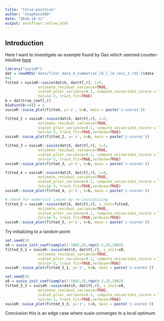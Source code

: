 ```yaml
---
title: "false-positive"
author: "stephens999"
date: "2018-10-11"
output: workflowr::wflow_html
---
```


## Introduction

Here I want to investigate an example found by Gao which
seemed counter-intuitive [here](https://gaow.github.io/mvarbvs/analysis/20181009_Null_Weight.html)


```r
library("susieR")
dat = readRDS('data/liter_data_4_summarize_ld_1_lm_less_3.rds')$data
r=1
fitted = susieR::susie(dat$X, dat$Y[,r], L=5,
               estimate_residual_variance=TRUE, 
               scaled_prior_variance=0.1, compute_univariate_zscore = TRUE,
               tol=1e-3, track_fit=TRUE)
b = dat$true_coef[,r]
b[which(b!=0)] = 1
susieR::susie_plot(fitted, y='z', b=b, main = paste('z-scores'))
```


```r
fitted_2 = susieR::susie(dat$X, dat$Y[,r], L=2,
               estimate_residual_variance=TRUE, 
               scaled_prior_variance=0.1, compute_univariate_zscore = TRUE,
               tol=1e-3, track_fit=TRUE,verbose=TRUE)
susieR::susie_plot(fitted_2, y='z', b=b, main = paste('z-scores'))

fitted_3 = susieR::susie(dat$X, dat$Y[,r], L=3,
               estimate_residual_variance=TRUE, 
               scaled_prior_variance=0.1, compute_univariate_zscore = TRUE,
               tol=1e-3, track_fit=TRUE,verbose=TRUE)
susieR::susie_plot(fitted_3, y='z', b=b, main = paste('z-scores'))

fitted_4 = susieR::susie(dat$X, dat$Y[,r], L=4,
               estimate_residual_variance=TRUE, 
               scaled_prior_variance=0.1, compute_univariate_zscore = TRUE,
               tol=1e-3, track_fit=TRUE,verbose=TRUE)
susieR::susie_plot(fitted_4, y='z', b=b, main = paste('z-scores'))

# check for numerical issues by re-initializing
fitted_5 = susieR::susie(dat$X, dat$Y[,r], s_init=fitted,
               estimate_residual_variance=TRUE, 
               scaled_prior_variance=0.1, compute_univariate_zscore = TRUE,
               tol=1e-3, track_fit=TRUE,verbose=TRUE)
susieR::susie_plot(fitted_5, y='z', b=b, main = paste('z-scores'))
```

Try initializing to a random point:
```r
set.seed(1)
s0 = susie_init_coef(sample(1:1002,5),rep(0.2,5),1002)
fitted_5_1 = susieR::susie(dat$X, dat$Y[,r], s_init=s0,
               estimate_residual_variance=TRUE, 
               scaled_prior_variance=0.1, compute_univariate_zscore = TRUE,
               tol=1e-3, track_fit=TRUE,verbose=TRUE)
susieR::susie_plot(fitted_5_1, y='z', b=b, main = paste('z-scores'))
```

```r
set.seed(3)
s0 = susie_init_coef(sample(1:1002,5),rep(0.2,5),1002)
fitted_5_3 = susieR::susie(dat$X, dat$Y[,r], s_init=s0,
               estimate_residual_variance=TRUE, 
               scaled_prior_variance=0.1, compute_univariate_zscore = TRUE,
               tol=1e-3, track_fit=TRUE,verbose=TRUE)
susieR::susie_plot(fitted_5_3, y='z', b=b, main = paste('z-scores'))
```

Conclusion this is an edge case where susie converges to a local optimum.


